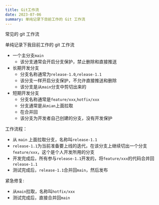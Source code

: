 ```yaml
---
title: Git工作流
date: 2023-07-06
summary: 单纯记录下目前工作的 Git 工作流
---
```


常见的 git 工作流

单纯记录下我目前工作的 git 工作流

- 一个主分支`main`
  - 该分支通常会开启分支保护，禁止删除和直接推送
- 长期开发分支
  - 分支名称通常为`release-1.0`,`release-1.1`
  - 该分支一样开启分支保护，不允许直接推送和删除
  - 该分支是从`main`分支中剪切出来的
- 短期开发分支
  - 分支名称通常是`feature/xxx`,`hotfix/xxx`
  - 分支通常是从`mian`上面拉取
  - 在合并回
  - 该分支为开发者自己创建的分支，没有开发保护

工作流程：

- 从 `main` 上面拉取分支，名称叫`release-1.1`
- `release-1.1`为当前准备要上线的迭代，在该分支上继续切出一个分支`feature/xxx`，这个是个人开发所用的分支
- 开发完成后，所有参与`release-1.1`开发的，将`feature/xxx`的代码合并回`release-1.1`
- 测试完成后，`release-1.1`合并回`main`，然后发布

紧急修复:

- 从`main`拉取，名称叫`hotfix/xxx`
- 测试完成后，直接合并回`main`
